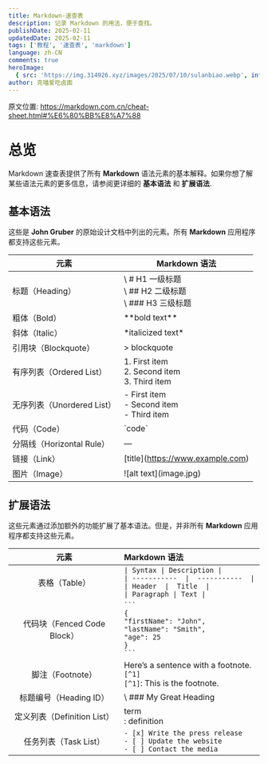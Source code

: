 ```yaml
---
title: Markdown-速查表
description: 记录 Markdown 的用法，便于查找。
publishDate: 2025-02-11
updatedDate: 2025-02-11
tags: ['教程', '速查表', 'markdown']
language: zh-CN
comments: true
heroImage:
  { src: 'https://img.314926.xyz/images/2025/07/10/sulanbiao.webp', inferSize: true }
author: 克喵爱吃卤面
---
```



原文位置: https://markdown.com.cn/cheat-sheet.html#%E6%80%BB%E8%A7%88

# 总览

Markdown 速查表提供了所有 **Markdown**
语法元素的基本解释。如果你想了解某些语法元素的更多信息，请参阅更详细的
**基本语法** 和 **扩展语法**.

## 基本语法

这些是 **John Gruber** 的原始设计文档中列出的元素。所有 **Markdown**
应用程序都支持这些元素。

| 元素 | Markdown 语法 |
|----|----|
| 标题（Heading） | \ # H1 一级标题<br /> \ ## H2 二级标题<br /> \ ### H3 三级标题 |
| 粗体（Bold） | \*\*bold text\*\* |
| 斜体（Italic） | \*italicized text\* |
| 引用块（Blockquote） | \> blockquote |
| 有序列表（Ordered List） | 1\. First item<br /> 2. Second item<br /> 3. Third item |
| 无序列表（Unordered List） | \- First item<br /> - Second item<br /> - Third item |
| 代码（Code） | \`code\` |
| 分隔线（Horizontal Rule） | — |
| 链接（Link） | \[title\](https://www.example.com) |
| 图片（Image） | \![alt text\](image.jpg) |

## 扩展语法

这些元素通过添加额外的功能扩展了基本语法。但是，并非所有 **Markdown**
应用程序都支持这些元素。

| 元素 | Markdown 语法 |
|:--:|:---|
| 表格（Table） | `\| Syntax \| Description \|`<br />`\| -----------  \|  -----------  \|`<br />`\| Header  \|  Title  \|`<br />`\| Paragraph \| Text \|` |
| 代码块（Fenced Code Block） | ```` ``` ````<br />`{`<br />`"firstName": "John",`<br />`"lastName": "Smith",`<br/>`"age": 25`<br />`}`<br />```` ``` ```` |
| 脚注（Footnote） | Here’s a sentence with a footnote. `[^1]`<br />`[^1]`: This is the footnote. |
| 标题编号（Heading ID） | \ ### My Great Heading |
| 定义列表（Definition List） | term<br />: definition |
| 任务列表（Task List）| `- [x] Write the press release`<br />`- [ ] Update the website`<br />`- [ ] Contact the media` |
